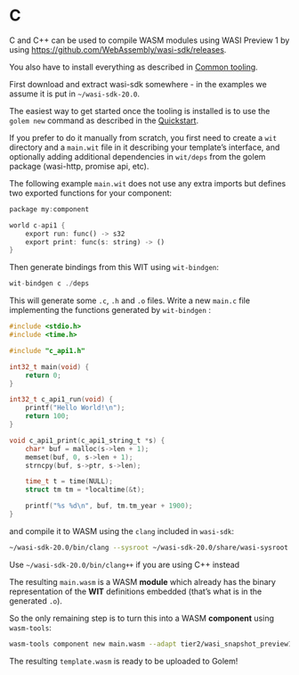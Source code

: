 
# C

C and C++ can be used to compile WASM modules using WASI Preview 1 by using https://github.com/WebAssembly/wasi-sdk/releases.

You also have to install everything as described in [Common tooling](/docs/building-templates/common-tooling).

First download and extract wasi-sdk somewhere - in the examples we assume it is put in `~/wasi-sdk-20.0`.

The easiest way to get started once the tooling is installed is to use the `golem new` command as described in the [Quickstart](/docs/quickstart).

If you prefer to do it manually from scratch, you first need to create a `wit` directory and a `main.wit` file in it describing your template’s interface, and optionally adding additional dependencies in `wit/deps` from the golem package (wasi-http, promise api, etc).

The following example `main.wit` does not use any extra imports but defines two exported functions for your component:

```rust
package my:component

world c-api1 {
    export run: func() -> s32
    export print: func(s: string) -> ()
}
```

Then generate bindings from this WIT using `wit-bindgen`:

```rust
wit-bindgen c ./deps
```

This will generate some `.c`, `.h` and `.o` files. Write a new `main.c` file implementing the functions generated by `wit-bindgen` :

```c
#include <stdio.h>
#include <time.h>

#include "c_api1.h"

int32_t main(void) {
    return 0;
}

int32_t c_api1_run(void) {
    printf("Hello World!\n");
    return 100;
}

void c_api1_print(c_api1_string_t *s) {
    char* buf = malloc(s->len + 1);
    memset(buf, 0, s->len + 1);
    strncpy(buf, s->ptr, s->len);

    time_t t = time(NULL);
    struct tm tm = *localtime(&t);

    printf("%s %d\n", buf, tm.tm_year + 1900);
}
```

and compile it to WASM using the `clang` included in `wasi-sdk`:

```bash
~/wasi-sdk-20.0/bin/clang --sysroot ~/wasi-sdk-20.0/share/wasi-sysroot main.c c_api1.c c_api1_component_type.o  -o main.wasm
```

<Callout>Use `~/wasi-sdk-20.0/bin/clang++` if you are using C++ instead</Callout>

The resulting `main.wasm` is a WASM **module** which already has the binary representation of the **WIT** definitions embedded (that’s what is in the generated `.o`).

So the only remaining step is to turn this into a WASM **component** using `wasm-tools`:

```bash
wasm-tools component new main.wasm --adapt tier2/wasi_snapshot_preview1.wasm -o template.wasm
```

The resulting `template.wasm` is ready to be uploaded to Golem!
